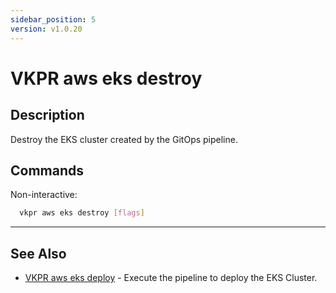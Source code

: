 ```yaml
---
sidebar_position: 5
version: v1.0.20
---
```


# VKPR aws eks destroy

## Description

Destroy the EKS cluster created by the GitOps pipeline.

## Commands

Non-interactive:

```bash
  vkpr aws eks destroy [flags]
```

---

## See Also

- [VKPR aws eks deploy](/docs/commands/aws/eks/vkpr_aws_eks_deploy) - Execute the pipeline to deploy the EKS Cluster.
